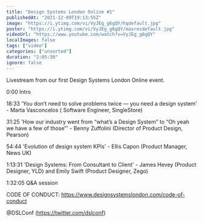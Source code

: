 ```yaml
---
title: "Design Systems London Online #1"
publishedAt: "2021-12-09T19:13:55Z"
image: "https://i.ytimg.com/vi/VyJEg_g6gQY/hqdefault.jpg"
poster: "https://i.ytimg.com/vi/VyJEg_g6gQY/maxresdefault.jpg"
videoUrl: "https://www.youtube.com/watch?v=VyJEg_g6gQY"
localImages: false
tags: ["video"]
categories: ["unsorted"]
duration: "2:05:38"
ignore: false
---
```

Livestream from our first Design Systems London Online event.

0:00 Intro

18:33 'You don’t need to solve problems twice — you need a design system' - Marta Vasconcelos ( Software Engineer, SingleStore)

31:25 'How our industry went from “what’s a Design System” to “Oh yeah we have a few of those”' - Benny Zuffolini (Director of Product Design, Pearson)

54:44 'Evolution of design system KPIs' - Ellis Capon (Product Manager, News UK)

1:13:31 'Design Systems: From Consultant to Client' - James Hevey (Product Designer, YLD) and Emily Swift (Product Designer, Zego)

1:32:05 Q&A session

CODE OF CONDUCT: 
https://www.designsystemslondon.com/code-of-conduct

@DSLConf (https://twitter.com/dslconf)
